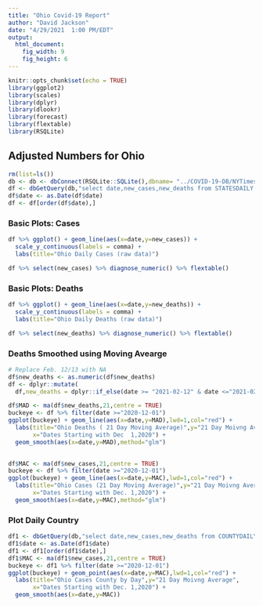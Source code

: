 ```yaml
---
title: "Ohio Covid-19 Report"
author: "David Jackson"
date: "4/29/2021  1:00 PM/EDT"
output: 
  html_document: 
    fig_width: 9
    fig_height: 6
---
```


```r
knitr::opts_chunk$set(echo = TRUE)
library(ggplot2)
library(scales)
library(dplyr)
library(dlookr)
library(forecast)
library(flextable)
library(RSQLite)
```

## Adjusted Numbers for Ohio

```r
rm(list=ls())
db <- db <- dbConnect(RSQLite::SQLite(),dbname= "../COVID-19-DB/NYTimes.sqlite3")
df <- dbGetQuery(db,"select date,new_cases,new_deaths from STATESDAILY where state = 'Ohio'")
df$date <- as.Date(df$date)
df <- df[order(df$date),]
```

### Basic Plots: Cases 

```r
df %>% ggplot() + geom_line(aes(x=date,y=new_cases)) +
  scale_y_continuous(labels = comma) +
  labs(title="Ohio Daily Cases (raw data)")

df %>% select(new_cases) %>% diagnose_numeric() %>% flextable()
```

### Basic Plots: Deaths

```r
df %>% ggplot() + geom_line(aes(x=date,y=new_deaths)) +
  scale_y_continuous(labels = comma) +
  labs(title="Ohio Daily Deaths (raw data)")

df %>% select(new_deaths) %>% diagnose_numeric() %>% flextable()
```

### Deaths Smoothed using Moving Avearge

```r
# Replace Feb. 12/13 with NA
df$new_deaths <- as.numeric(df$new_deaths)
df <- dplyr::mutate(
  df,new_deaths = dplyr::if_else(date >= "2021-02-12" & date <="2021-02-13",70, new_deaths))

```
```r
df$MAD <- ma(df$new_deaths,21,centre = TRUE)
buckeye <- df %>% filter(date >="2020-12-01") 
ggplot(buckeye) + geom_line(aes(x=date,y=MAD),lwd=1,col="red") +
  labs(title="Ohio Deaths ( 21 Day Moving Average)",y="21 Day Moivng Average",
       x="Dates Starting with Dec  1,2020") +
  geom_smooth(aes(x=date,y=MAD),method="glm")
  
```
```r
df$MAC <- ma(df$new_cases,21,centre = TRUE)
buckeye <- df %>% filter(date >="2020-12-01") 
ggplot(buckeye) + geom_line(aes(x=date,y=MAC),lwd=1,col="red") +
  labs(title="Ohio Cases (21 Day Moving Average)",y="21 Day Moivng Average",
       x="Dates Starting with Dec. 1,2020") +
  geom_smooth(aes(x=date,y=MAC),method="glm")

```
### Plot Daily Country

```r
df1 <- dbGetQuery(db,"select date,new_cases,new_deaths from COUNTYDAILY where state = 'Ohio'")
df1$date <- as.Date(df1$date)
df1 <- df1[order(df1$date),]
df1$MAC <- ma(df1$new_cases,21,centre = TRUE)
buckeye <- df1 %>% filter(date >="2020-12-01") 
ggplot(buckeye) + geom_point(aes(x=date,y=MAC),lwd=1,col="red") +
  labs(title="Ohio Cases County by Day",y="21 Day Moivng Average",
       x="Dates Starting with Dec. 1,2020") +
  geom_smooth(aes(x=date,y=MAC))

```